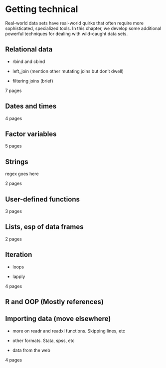 # Getting technical

Real-world data sets have real-world quirks that often require more sophisticated, specialized tools. In this chapter, we develop some additional powerful techniques for dealing with wild-caught data sets.

## Relational data

-   rbind and cbind

-   left_join (mention other mutating joins but don't dwell)

-   filtering joins (brief)

7 pages

## Dates and times

4 pages

## Factor variables

5 pages

## Strings

regex goes here

2 pages

## User-defined functions

3 pages

## Lists, esp of data frames

2 pages

## Iteration

-   loops

-   lapply

4 pages

## R and OOP (Mostly references)

## Importing data (move elsewhere)

-   more on readr and readxl functions. Skipping lines, etc

-   other formats. Stata, spss, etc

-   data from the web

4 pages
